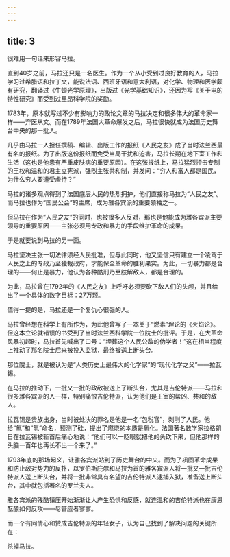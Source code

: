 ```yaml
---
---
---
```

title: 3
---



很难用一句话来形容马拉。

直到40岁之前，马拉还只是一名医生。作为一个从小受到过良好教育的人，马拉学习过希腊语和拉丁文，能说法语、西班牙语和意大利语，对化学、物理和医学颇有研究，翻译过《牛顿光学原理》，出版过《光学基础知识》，还因为写《关于电的特性研究》而受到过里昂科学院的奖励。

1783年，原本就写过不少有影响力的政论文章的马拉决定和很多伟大的革命家一样——弃医从文。而在1789年法国大革命爆发之后，马拉很快就成为法国历史舞台中央的那一批人。

几乎由马拉一人担任撰稿、编辑、出版工作的报纸《人民之友》成了当时法兰西最有名的报纸。为了出版这份报纸而免受当局干扰和迫害，马拉长期在地下室工作和生活（这也是他患有严重皮肤病的重要原因）。在这张报纸上，马拉猛烈抨击专制的王权和温和的君主立宪派，强烈主张共和制，并发问：“穷人和富人都是国民，为什么穷人要遭受虐待？”

马拉的诸多观点得到了法国底层人民的热烈拥护，他们直接称马拉为“人民之友”。而马拉也作为“国民公会”的主席，成为雅各宾派的重要领袖之一。

但马拉在作为“人民之友”的同时，也被很多人反对，那也是他能成为雅各宾派主要领导的重要原因——主张必须用专政和暴力的手段维护革命的成果。

于是就要说到马拉的另一面。

马拉坚决主张一切法律须经人民批准，但与此同时，他又坚信只有建立一个凌驾于人民之上的专政乃至独裁政府，才能保全革命的胜利果实。为此，一切暴力都是合理的——何止是暴力，他认为各种酷刑乃至肢解敌人，都是合理的。

为此，马拉曾在1792年的《人民之友》上呼吁必须要砍下敌人们的头颅，并且给出了一个具体的数字目标：27万颗。

值得一提的是，马拉还是一个复仇心很强的人。

马拉曾经想在科学上有所作为，为此他曾写了一本关于“燃素”理论的《火焰论》。但这本立论就错误的书受到了当时法兰西科学院一位院士的批评。于是，在大革命风暴初起时，马拉首先喊出了口号：“埋葬这个人民公敌的伪学者！”这在相当程度上推动了那名院士后来被投入监狱，最终被送上断头台。

那位院士，就是被认为是“人类历史上最伟大的化学家”的“现代化学之父”——拉瓦锡。

在马拉的推动下，一批又一批的政敌被送上了断头台，尤其是吉伦特派——马拉和很多雅各宾派的人一样，特别痛恨吉伦特派，认为他们是王室的帮凶、共和的敌人。

拉瓦锡是贵族出身，当时被处决的罪名是他是一名“包税官”，剥削了人民。他给“氧”和“氢”命名，预测了硅，提出了燃烧的本质是氧化。法国著名数学家拉格朗日在拉瓦锡被斩首后痛心地说：“他们可以一眨眼就把他的头砍下来，但他那样的头脑一百年也再长不出一个来了。”



1793年底的那场起义，让雅各宾派站到了历史舞台的中央。而为了巩固革命成果和防止敌对势力的反扑，以罗伯斯庇尔和马拉为首的雅各宾派人将一批又一批吉伦特派人送上断头台，并将一批非常具有名望的吉伦特派人逮捕入狱，准备送上断头台，其中就包括著名的罗兰夫人。

雅各宾派的残酷镇压开始渐渐让人产生恐惧和反感，就连温和的吉伦特派也在康恩酝酿如何反攻——尽管应者寥寥。

而一个有同情心和赞成吉伦特派的年轻女子，认为自己找到了解决问题的关键所在：

杀掉马拉。